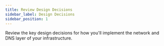 ```yaml
---
title: Review Design Decisions
sidebar_label: Design Decisions
sidebar_position: 1
---
```


<Intro>
  Review the key design decisions for how you'll implement the network and DNS layer of your infrastructure.
</Intro>

<DocCardList/>
